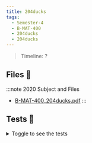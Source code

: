 ```yaml
---
title: 204ducks
tags:
  - Semester-4
  - B-MAT-400
  - 204ducks
  - 204ducks
---
```

> Timeline: ?


## Files 📂

:::note 2020 Subject and Files
- [B-MAT-400_204ducks.pdf](https://github.com/Studio-17/Epitech-Subjects/raw/main/Semester-4/B-MAT-400/204ducks/204ducks/B-MAT-400_204ducks.pdf)
:::

## Tests 🤖
<details>
  <summary>Toggle to see the tests</summary>
  <div>
Yo
  </div>
</details>


